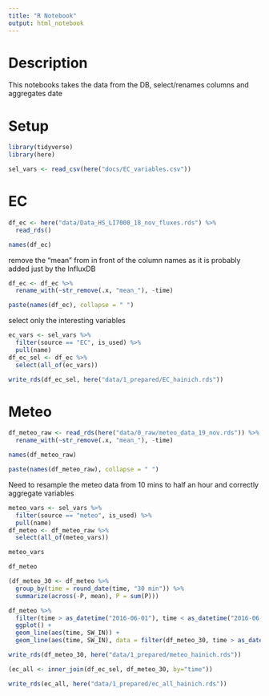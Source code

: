 ```yaml
---
title: "R Notebook"
output: html_notebook
---
```


# Description

This notebooks takes the data from the DB, select/renames columns and aggregates date

# Setup

```r
library(tidyverse)
library(here)
```

```r
sel_vars <- read_csv(here("docs/EC_variables.csv"))
```


# EC

```r
df_ec <- here("data/Data_HS_LI7000_18_nov_fluxes.rds") %>% 
  read_rds()
```

```r
names(df_ec)
```
remove the "mean" from in front of the column names as it is probably added just by the InfluxDB

```r
df_ec <- df_ec %>% 
  rename_with(~str_remove(.x, "mean_"), -time)
```

```r
paste(names(df_ec), collapse = " ")
```

select only the interesting variables

```r
ec_vars <- sel_vars %>% 
  filter(source == "EC", is_used) %>% 
  pull(name)
df_ec_sel <- df_ec %>% 
  select(all_of(ec_vars))
```

```r
write_rds(df_ec_sel, here("data/1_prepared/EC_hainich.rds"))
```


# Meteo
```r
df_meteo_raw <- read_rds(here("data/0_raw/meteo_data_19_nov.rds")) %>% 
  rename_with(~str_remove(.x, "mean_"), -time)
```

```r
names(df_meteo_raw)
```
```r
paste(names(df_meteo_raw), collapse = " ")
```

Need to resample the meteo data from 10 mins to half an hour and correctly aggregate variables

```r
meteo_vars <- sel_vars %>% 
  filter(source == "meteo", is_used) %>% 
  pull(name)
df_meteo <- df_meteo_raw %>% 
  select(all_of(meteo_vars))

meteo_vars
```

```r
df_meteo
```

```r
(df_meteo_30 <- df_meteo %>% 
  group_by(time = round_date(time, "30 min")) %>% 
  summarize(across(-P, mean), P = sum(P)))
```

```r
df_meteo %>% 
  filter(time > as_datetime("2016-06-01"), time < as_datetime("2016-06-02") ) %>% 
  ggplot() +
  geom_line(aes(time, SW_IN)) +
  geom_line(aes(time, SW_IN), data = filter(df_meteo_30, time > as_datetime("2016-06-01"), time < as_datetime("2016-06-02")), col="red")
```
```r
write_rds(df_meteo_30, here("data/1_prepared/meteo_hainich.rds"))
```

```r
(ec_all <- inner_join(df_ec_sel, df_meteo_30, by="time"))
```

```r
write_rds(ec_all, here("data/1_prepared/ec_all_hainich.rds"))
```

